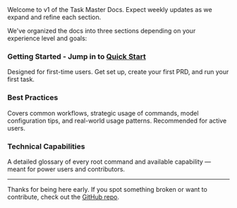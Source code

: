<Tip>
Welcome to v1 of the Task Master Docs. Expect weekly updates as we expand and refine each section.
</Tip>

We've organized the docs into three sections depending on your experience level and goals:

### Getting Started - Jump in to [Quick Start](/docs/getting-started/quick-start)
Designed for first-time users. Get set up, create your first PRD, and run your first task.

### Best Practices
Covers common workflows, strategic usage of commands, model configuration tips, and real-world usage patterns. Recommended for active users.

### Technical Capabilities
A detailed glossary of every root command and available capability — meant for power users and contributors.

---

Thanks for being here early. If you spot something broken or want to contribute, check out the [GitHub repo](https://github.com/mcontheway/taskmaster-no-ai).

<!-- TODO: Add community support information when available -->